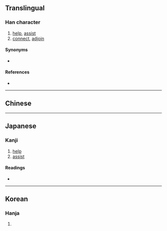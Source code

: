{{also|毗}}
{{character info/new}}
==Translingual==

===Han character===
{{Han char|rn=81|rad=比|as=05|sn=9|four=60711|canj=WPP,XWPP|ids=⿱田比}}

# [[help]], [[assist]]
# [[connect]], [[adjoin]]

====Synonyms====
* {{l|mul|毗}}

====References====
* {{Han ref|kx=0591.070|dkj=16753|dj=0983.080|hdz=21418.010|uh=6BD8|ud=27608|bh=CF69|bd=53097}}

----

==Chinese==
{{zh-see|毗|v}}

----

==Japanese==

===Kanji===
{{ja-kanji|grade=|rs=比05}}

# [[help]]
# [[assist]]

====Readings====
* {{ja-readings|on=[[ひ]] (hi), [[び]] (bi)|kun=[[へそ]] (heso)}}

----

==Korean==

===Hanja===
{{ko-hanja|hangeul=비|eumhun=|rv=bi|mr=pi|y=pi}}

# {{defn|lang=ko|sort=比05}}